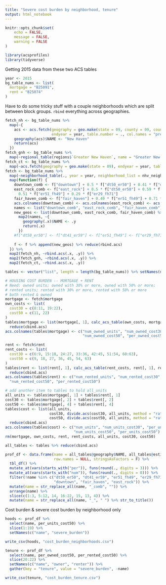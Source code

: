 ```yaml
---
title: "Severe cost burden by neighborhood, tenure"
output: html_notebook
---
```


```r
knitr::opts_chunk$set(
	echo = FALSE,
	message = FALSE,
	warning = FALSE
)
```

```r
library(acsprofiles)
library(tidyverse)
```

Getting 2015 data from these two ACS tables

```r
year <- 2015
bg_table_nums <- list(
  mortgage = "B25091",
  rent = "B25074"
)
```

Have to do some tricky stuff with a couple neighborhoods which are split between block groups. `rbind` everything across geographies.

```r
fetch_nh <- bg_table_nums %>%
  map(~{
    acs <- acs.fetch(geography = geo.make(state = 09, county = 09, county.subdivision = "New Haven"),
                     endyear = year, table.number = ., col.names = "pretty")
    geography(acs)$NAME <- "New Haven"
    return(acs)
  })
fetch_gnh <- bg_table_nums %>%
  map(~regional_table(regions$`Greater New Haven`, name = "Greater New Haven", town_lookup = get_town_names(), table.number = ., year = year))
fetch_ct <- bg_table_nums %>%
  map(~acs.fetch(geography = geo.make(state = 09), endyear = year, table.number = ., col.names = "pretty"))
fetch <- bg_table_nums %>% 
  map(~neighborhood_table(., year = year, neighborhood_list = nhv_neighborhoods, blocks = T)) %>% 
  map(function(f) {
    downtown_comb <- f["downtown"] + 0.5 * f["dt50_er50"] + 0.41 * f["dt41_er59"]
    east_rock_comb <- f["east_rock"] + 0.5 * f["dt50_er50"] + 0.59 * f["dt41_er59"] +
      0.51 * f["er51_fh49"] + 0.29 * f["er29_fh71"]
    fair_haven_comb <- f["fair_haven"] + 0.49 * f["er51_fh49"] + 0.71 * f["er29_fh71"]
    acs.colnames(downtown_comb) <- acs.colnames(east_rock_comb) <- acs.colnames(fair_haven_comb) <- acs.colnames(f)
    names <- list("downtown_comb", "east_rock_comb", "fair_haven_comb")
    new_geos <- list(downtown_comb, east_rock_comb, fair_haven_comb) %>%
      map2(names, ~{
        geography(.x)$NAME <- .y
        return(.x)
      })
    #f["dt50_er50"] <- f["dt41_er59"] <- f["er51_fh49"] <- f["er29_fh71"] <- NULL
    
    f <- f %>% append(new_geos) %>% reduce(rbind.acs)
  }) %>%
  map2(fetch_nh, ~rbind.acs(.x, .y)) %>%
  map2(fetch_gnh, ~rbind.acs(.x, .y)) %>%
  map2(fetch_ct, ~rbind.acs(.x, .y))

tables <- vector("list", length = length(bg_table_nums)) %>% setNames(names(fetch))
```

```r
# HOUSING COST BURDEN -- MORTGAGE + RENT
# Need: owned units; owned with 30% or more, owned with 50% or more;
# rented units; rented with 30% or more, rented with 50% or more
# both rented & owned
mortgage <- fetch$mortgage
own_costs <- list(
  cost30 = c(8:11, 19:22),
  cost50 = c(11, 22)
)
tables$mortgage <- list(mortgage[, 1], calc_acs_table(own_costs, mortgage[, 1], mortgage)) %>%
  reduce(cbind.acs)
acs.colnames(tables$mortgage) <- c("num_owned_units", "num_owned_cost30", "per_owned_cost30",
                                   "num_owned_cost50", "per_owned_cost50")

rent <- fetch$rent
rent_costs <- list(
  cost30 = c(6:9, 15:18, 24:27, 33:36, 42:45, 51:54, 60:63),
  cost50 = c(9, 18, 27, 36, 45, 54, 63)
)
tables$rent <- list(rent[, 1], calc_acs_table(rent_costs, rent[, 1], rent)) %>%
  reduce(cbind.acs)
acs.colnames(tables$rent) <- c("num_rented_units", "num_rented_cost30", "per_rented_cost30",
  "num_rented_cost50", "per_rented_cost50")

# add another item to tables to hold all_units 
all_units <- tables$mortgage[, 1] + tables$rent[, 1]
cost30 <- tables$mortgage[, 2] + tables$rent[, 2]
cost50 <- tables$mortgage[, 4] + tables$rent[, 4]
tables$cost <- list(all_units,
                    cost30, divide.acs(cost30, all_units, method = "ratio"),
                    cost50, divide.acs(cost50, all_units, method = "ratio")) %>%
  reduce(cbind.acs)
acs.colnames(tables$cost) <- c("num_units", "num_units_cost30", "per_units_cost30", 
                               "num_units_cost50", "per_units_cost50")
rm(mortgage, own_costs, rent, rent_costs, all_units, cost30, cost50)
```

```r
all_tables <- tables %>% reduce(cbind.acs)

prof_df <- data.frame(name = all_tables@geography$NAME, all_tables@estimate,
                      row.names = NULL, stringsAsFactors = F) %>%
  tbl_df() %>%
  mutate_at(vars(starts_with("per")), funs(round(., digits = 3))) %>%
  mutate_at(vars(starts_with("num")), funs(round(., digits = 0))) %>%
  filter(!name %in% c("dt50_er50", "dt41_er59", "er51_fh49", "er29_fh71",
                      "downtown", "fair_haven", "east_rock")) %>%
  mutate(name = str_replace_all(name, "_comb", "")) %>%
  arrange(name) %>%
  slice(c(1:3, 5:12, 14, 16:22, 15, 13, 4)) %>%
  mutate(name = str_replace_all(name, "_", " ") %>% str_to_title())
```

Cost burden & severe cost burden by neighborhood only

```r
hoods <- prof_df %>% 
  select(name, per_units_cost50) %>%
  slice(1:19) %>%
  setNames(c("name", "severe_burden"))

write_csv(hoods, "cost_burden_neighborhoods.csv")
```

```r
tenure <- prof_df %>%
  select(name, per_owned_cost50, per_rented_cost50) %>%
  slice(20:22) %>%
  setNames(c("name", "owner", "renter")) %>%
  gather(key = "tenure", value = "severe_burden", -name)

write_csv(tenure, "cost_burden_tenure.csv")
```

